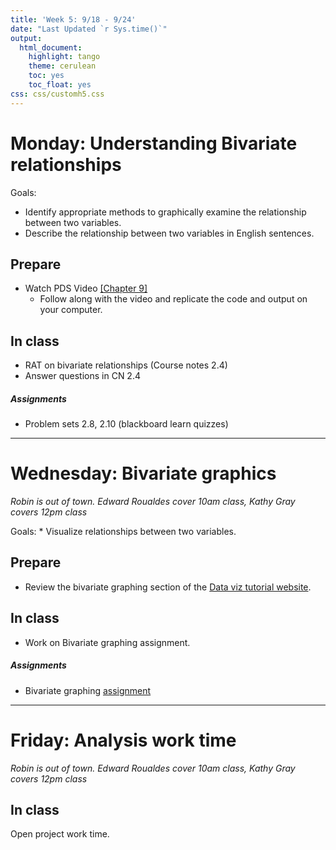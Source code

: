 ```yaml
---
title: 'Week 5: 9/18 - 9/24'
date: "Last Updated `r Sys.time()`"
output:
  html_document:
    highlight: tango
    theme: cerulean
    toc: yes
    toc_float: yes
css: css/customh5.css
---
```



# Monday: Understanding Bivariate relationships
Goals: 

* Identify appropriate methods to graphically examine the relationship between two variables. 
* Describe the relationship between two variables in English sentences. 


## Prepare 
* Watch PDS Video [[Chapter 9]](http://passiondrivenstatistics.com/2016/03/28/r-chapter-9/)
    - Follow along with the video and replicate the code and output on your computer. 

## In class
* RAT on bivariate relationships (Course notes 2.4)
* Answer questions in CN 2.4

##### Assignments
* Problem sets 2.8, 2.10 (blackboard learn quizzes)


----

# Wednesday: Bivariate graphics
_Robin is out of town. Edward Roualdes cover 10am class, Kathy Gray covers 12pm class_

Goals: 
* Visualize relationships between two variables. 


## Prepare
* Review the bivariate graphing section of the [Data viz tutorial website](https://norcalbiostat.github.io/MATH130/materials/day56-data-viz.html). 


## In class
* Work on Bivariate graphing assignment.

##### Assignments
* Bivariate graphing [assignment](hw/biv_graphing.html)

    
----

# Friday: Analysis work time

_Robin is out of town. Edward Roualdes cover 10am class, Kathy Gray covers 12pm class_

## In class
Open project work time. 

